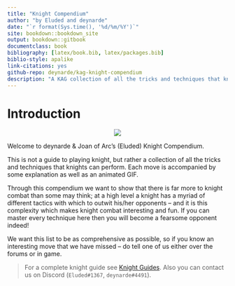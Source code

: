```yaml
--- 
title: "Knight Compendium"
author: "by Eluded and deynarde"
date: "`r format(Sys.time(), '%d/%m/%Y')`"
site: bookdown::bookdown_site
output: bookdown::gitbook
documentclass: book
bibliography: [latex/book.bib, latex/packages.bib]
biblio-style: apalike
link-citations: yes
github-repo: deynarde/kag-knight-compendium
description: "A KAG collection of all the tricks and techniques that knights can perform."
---
```


# Introduction {-}

<p align="center">
  <img src="imgs/logo.png">
</p>

Welcome to deynarde & Joan of Arc's (Eluded) Knight Compendium.

This is not a guide to playing knight, but rather a collection of all the tricks and techniques that knights can perform. Each move is accompanied by some explanation as well as an animated GIF.

Through this compendium we want to show that there is far more to knight combat than some may think; at a high level a knight has a myriad of different tactics with which to outwit his/her opponents – and it is this complexity which makes knight combat interesting and fun.
If you can master every technique here then you will become a fearsome opponent indeed!

We want this list to be as comprehensive as possible, so if you know an interesting move that we have missed – do tell one of us either over the forums or in game.

> For a complete knight guide see [Knight Guides](https://deynarde.github.io/kag-knight-guide/). Also you can contact us on Discord (`Eluded#1367`, `deynarde#4491`).
